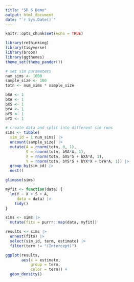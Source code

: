 ```yaml
---
title: "SR 6 Demo"
output: html_document
date: "`r Sys.Date()`"
---
```


```r
knitr::opts_chunk$set(echo = TRUE)
```

```r
library(rethinking)
library(tidyverse)
library(broom)
library(ggthemes)
theme_set(theme_pander())
```

```r
# set sim parameters
num_sims <- 1000
sample_size <- 100
totn <- num_sims * sample_size

bSA <- 1
bXA <- 1
bXS <- 1
bYA <- 1
bYS <- 1
bYX <- 1

# create data and split into different sim runs
sims <- tibble(
  sim_id = 1:num_sims) |> 
  uncount(sample_size) |> 
  mutate(A = rnorm(totn, 0, 1),
         S = rnorm(totn, bSA*A, 1),
         X = rnorm(totn, bXS*S + bXA*A, 1),
         Y = rnorm(totn, bYS*S + bYX*X + bYA*A, 1)) |> 
  group_by(sim_id) |> 
  nest()

glimpse(sims)
```

```r
myfit <- function(data) {
  lm(Y ~ X + S + A,
     data = data) |> 
    tidy()
}
```

```r
sims <- sims |>
  mutate(fits = purrr::map(data, myfit))
```

```r
results <- sims |> 
  unnest(fits) |> 
  select(sim_id, term, estimate) |> 
  filter(term != "(Intercept)")
```

```r
ggplot(results,
       aes(x = estimate,
           group = term,
           color = term)) +
  geom_density()
```


